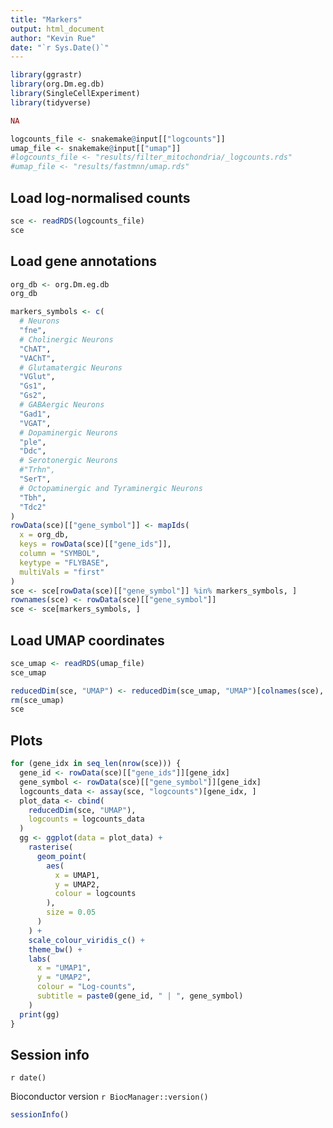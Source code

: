 ```yaml
---
title: "Markers"
output: html_document
author: "Kevin Rue"
date: "`r Sys.Date()`"
---
```


```r
library(ggrastr)
library(org.Dm.eg.db)
library(SingleCellExperiment)
library(tidyverse)
```

```r
NA
```

```r
logcounts_file <- snakemake@input[["logcounts"]]
umap_file <- snakemake@input[["umap"]]
#logcounts_file <- "results/filter_mitochondria/_logcounts.rds"
#umap_file <- "results/fastmnn/umap.rds"
```

## Load log-normalised counts

```r
sce <- readRDS(logcounts_file)
sce
```

## Load gene annotations

```r
org_db <- org.Dm.eg.db
org_db
```

```r
markers_symbols <- c(
  # Neurons
  "fne",
  # Cholinergic Neurons
  "ChAT",
  "VAChT",
  # Glutamatergic Neurons
  "VGlut",
  "Gs1",
  "Gs2",
  # GABAergic Neurons
  "Gad1",
  "VGAT",
  # Dopaminergic Neurons
  "ple",
  "Ddc",
  # Serotonergic Neurons
  #"Trhn",
  "SerT",
  # Octopaminergic and Tyraminergic Neurons
  "Tbh",
  "Tdc2"
)
rowData(sce)[["gene_symbol"]] <- mapIds(
  x = org_db,
  keys = rowData(sce)[["gene_ids"]],
  column = "SYMBOL",
  keytype = "FLYBASE",
  multiVals = "first"
)
sce <- sce[rowData(sce)[["gene_symbol"]] %in% markers_symbols, ]
rownames(sce) <- rowData(sce)[["gene_symbol"]]
sce <- sce[markers_symbols, ]
```

## Load UMAP coordinates

```r
sce_umap <- readRDS(umap_file)
sce_umap
```

```r
reducedDim(sce, "UMAP") <- reducedDim(sce_umap, "UMAP")[colnames(sce), ]
rm(sce_umap)
sce
```

## Plots

```r
for (gene_idx in seq_len(nrow(sce))) {
  gene_id <- rowData(sce)[["gene_ids"]][gene_idx]
  gene_symbol <- rowData(sce)[["gene_symbol"]][gene_idx]
  logcounts_data <- assay(sce, "logcounts")[gene_idx, ]
  plot_data <- cbind(
    reducedDim(sce, "UMAP"),
    logcounts = logcounts_data
  )
  gg <- ggplot(data = plot_data) +
    rasterise(
      geom_point(
        aes(
          x = UMAP1,
          y = UMAP2,
          colour = logcounts
        ),
        size = 0.05
      )
    ) +
    scale_colour_viridis_c() +
    theme_bw() +
    labs(
      x = "UMAP1",
      y = "UMAP2",
      colour = "Log-counts",
      subtitle = paste0(gene_id, " | ", gene_symbol)
    )
  print(gg)
}
```

## Session info

`r date()`

Bioconductor version `r BiocManager::version()`

```r
sessionInfo()
```
